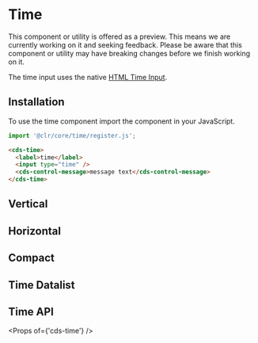 
<Meta title="Forms (Preview)/Time/Getting Started" />

# Time

<cds-alert-group status="warning" cds-layout="m-b:lg">
  <cds-alert>
    This component or utility is offered as a preview. This means we are currently working on it and seeking feedback.
    Please be aware that this component or utility may have breaking changes before we finish working on it.
  </cds-alert>
</cds-alert-group>

The time input uses the native <a href="https://developer.mozilla.org/en-US/docs/Web/HTML/Element/input/time">HTML Time Input</a>.

## Installation

To use the time component import the component in your JavaScript.

```typescript
import '@clr/core/time/register.js';
```

```html
<cds-time>
  <label>time</label>
  <input type="time" />
  <cds-control-message>message text</cds-control-message>
</cds-time>
```

<Preview>
  <Story id="forms-preview-time-stories--time" />
</Preview>

## Vertical

<Preview>
  <Story id="forms-preview-time-stories--vertical" />
</Preview>

## Horizontal

<Preview>
  <Story id="forms-preview-time-stories--horizontal" />
</Preview>

## Compact

<Preview>
  <Story id="forms-preview-time-stories--compact" />
</Preview>

## Time Datalist

<Preview>
  <Story id="forms-preview-time-stories--time-datalist" />
</Preview>

## Time API

<Props of={'cds-time'} />
